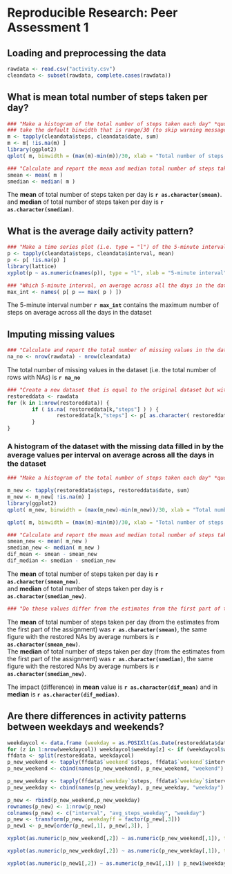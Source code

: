 # Reproducible Research: Peer Assessment 1

## Loading and preprocessing the data
```r
rawdata <- read.csv("activity.csv")
cleandata <- subset(rawdata, complete.cases(rawdata))
```

## What is mean total number of steps taken per day?
```r
### "Make a histogram of the total number of steps taken each day" *quote from assignment
### take the default binwidth that is range/30 (to skip warning message)
m <- tapply(cleandata$steps, cleandata$date, sum)
m <- m[ !is.na(m) ]
library(ggplot2)
qplot( m, binwidth = (max(m)-min(m))/30, xlab = "Total number of steps taken each day" )

### "Calculate and report the mean and median total number of steps taken per day" *quote from assignment
smean <- mean( m )
smedian <- median( m )
```
The **mean** of total number of steps taken per day is **`r as.character(smean)`**.  
and **median** of total number of steps taken per day is **`r as.character(smedian)`**.

## What is the average daily activity pattern?
```r
### "Make a time series plot (i.e. type = "l") of the 5-minute interval (x-axis) and the average number of steps taken, averaged across all days (y-axis)" *quote from assignment
p <- tapply(cleandata$steps, cleandata$interval, mean)
p <- p[ !is.na(p) ]
library(lattice)
xyplot(p ~ as.numeric(names(p)), type = "l", xlab = "5-minute interval", ylab = "Average number of steps taken, averaged across all days" )

### "Which 5-minute interval, on average across all the days in the dataset, contains the maximum number of steps?"
max_int <- names( p[ p == max( p ) ]) 
```
The 5-minute interval number **`r max_int`** contains the maximum number of steps on average across all the days in the dataset

## Imputing missing values
```r
### "Calculate and report the total number of missing values in the dataset (i.e. the total number of rows with NAs)" *quote from assignment
na_no <- nrow(rawdata) - nrow(cleandata)
```
The total number of missing values in the dataset (i.e. the total number of rows with NAs) is **`r na_no`**

```r
### "Create a new dataset that is equal to the original dataset but with the missing data filled in." *quote from assignment." I use the rounded mean for that 5-minute interval across all dataset to fill NAs.
restoreddata <- rawdata
for (k in 1:nrow(restoreddata)) {
        if ( is.na( restoreddata[k,"steps"] ) ) {
                restoreddata[k,"steps"] <- p[ as.character( restoreddata[k,"interval"] ) ]
        }
}
```

### A histogram of the dataset with the missing data filled in by the average values per interval on average across all the days in the dataset 

```r
### "Make a histogram of the total number of steps taken each day" *quote from assignment

m_new <- tapply(restoreddata$steps, restoreddata$date, sum)
m_new <- m_new[ !is.na(m) ]
library(ggplot2)
qplot( m_new, binwidth = (max(m_new)-min(m_new))/30, xlab = "Total number of steps taken each day" )

qplot( m, binwidth = (max(m)-min(m))/30, xlab = "Total number of steps taken each day" )

### "Calculate and report the mean and median total number of steps taken per day" *quote from assignment
smean_new <- mean( m_new )
smedian_new <- median( m_new )
dif_mean <- smean - smean_new
dif_median <- smedian - smedian_new
```
The **mean** of total number of steps taken per day is **`r as.character(smean_new)`**.  
and **median** of total number of steps taken per day is **`r as.character(smedian_new)`**.

```r
### "Do these values differ from the estimates from the first part of the assignment? What is the impact of imputing missing data on the estimates of the total daily number of steps?" *quote from assignment" *quote from assignment
```
The **mean** of total number of steps taken per day (from the estimates from the first part of the assignment) was **`r as.character(smean)`**, the same figure with the restored NAs by average numbers is **`r as.character(smean_new)`**.  
The **median** of total number of steps taken per day (from the estimates from the first part of the assignment) was **`r as.character(smedian)`**, the same figure with the restored NAs by average numbers is **`r as.character(smedian_new)`**.

The impact (difference) in **mean** value is **`r as.character(dif_mean)`** and in **median** is **`r as.character(dif_median)`**.

## Are there differences in activity patterns between weekdays and weekends?
```r

weekdaycol <- data.frame (weekday = as.POSIXlt(as.Date(restoreddata$date))$wday)
for (z in 1:nrow(weekdaycol)) weekdaycol$weekday[z] <- if (weekdaycol$weekday[z] %in% c(0,6)) "weekend" else "weekday"
ffdata <- split(restoreddata, weekdaycol)
p_new_weekend <- tapply(ffdata$`weekend`$steps, ffdata$`weekend`$interval, mean)
p_new_weekend <- cbind(names(p_new_weekend), p_new_weekend, "weekend")

p_new_weekday <- tapply(ffdata$`weekday`$steps, ffdata$`weekday`$interval, mean)
p_new_weekday <- cbind(names(p_new_weekday), p_new_weekday, "weekday")

p_new <- rbind(p_new_weekend,p_new_weekday)
rownames(p_new) <- 1:nrow(p_new)
colnames(p_new) <- c("interval", "avg_steps_weekday", "weekday")
p_new <- transform(p_new, weekdayff = factor(p_new[,3]))
p_new1 <- p_new[order(p_new[,1], p_new[,3]), ]

xyplot(as.numeric(p_new_weekend[,2]) ~ as.numeric(p_new_weekend[,1]), type = "l", xlab = "Interval", ylab = "Number of steps" )

xyplot(as.numeric(p_new_weekday[,2]) ~ as.numeric(p_new_weekday[,1]), type = "l", xlab = "Interval", ylab = "Number of steps" )

xyplot(as.numeric(p_new1[,2]) ~ as.numeric(p_new1[,1]) | p_new1$weekday, type = "l", layout = c(1, 2), xlab = "Interval", ylab = "Number of steps" )

```
